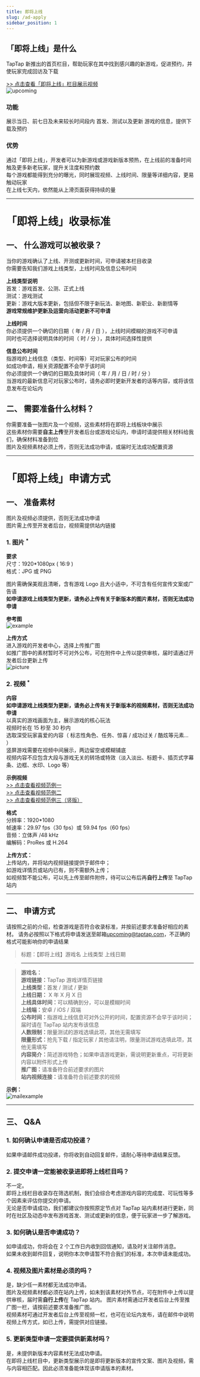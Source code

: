 ```yaml
---
title: 即将上线
slug: /ad-apply
sidebar_position: 1
---
```



## **「即将上线」是什么**

TapTap 新推出的首页栏目，帮助玩家在其中找到感兴趣的新游戏，促进预约，并使玩家完成回访及下载

[>> 点击查看「即将上线」栏目展示视频](https://www.taptap.com/video/1687763)  
![upcoming](https://img.tapimg.com/market/images/74a88c68240dd84de1b88fe92a855377.png)

### **功能**

展示当日、前七日及未来较长时间段内 首发、测试以及更新 游戏的信息，提供下载及预约

### **优势**

通过「即将上线」，开发者可以为新游戏或游戏新版本预热，在上线前的准备时间触及更多新老玩家，提升关注度和预约数  
每个游戏都能得到充分的曝光，同时展现视频、上线时间、限量等详细内容，更易触动玩家  
在上线七天内，依然能从上滑页面获得持续的量

---

# **「即将上线」收录标准**

## **一、 什么游戏可以被收录？**

当你的游戏确认了上线、开测或更新时间，可申请被本栏目收录  
你需要告知我们游戏上线类型，上线时间及信息公布时间

**<Red>上线类型说明</Red>**  
首发：游戏首发、公测、正式上线  
测试：游戏测试  
更新：游戏大版本更新，包括但不限于新玩法、新地图、新职业、新剧情等  
**游戏常规维护更新及运营向活动更新不可申请**

**<Black>上线时间</Black>**  
你必须提供一个确切的日期（ 年 / 月 / 日 ），上线时间模糊的游戏不可申请  
同时也可选择说明具体的时间（ 时 / 分 ），具体时间选择性提供

**<Black>信息公布时间</Black>**  
指游戏的上线信息（类型、时间等）可对玩家公布的时间  
如成功申请，相关资源配置不会早于该时间  
你必须提供一个确切的日期及具体时间（ 年 / 月 / 日 / 时 / 分 ）  
当游戏的最新信息可对玩家公布时，请务必即时更新开发者的话等内容，或将该信息发布在论坛内

## **二、 需要准备什么材料？**

你需要准备一张图片及一个视频，这些素材将在即将上线板块中展示  
这些素材你需要**自主上传**至开发者后台或游戏论坛内，申请时请提供相关材料给我们，确保材料准备到位  
图片及视频素材必须上传，否则无法成功申请，或届时无法成功配置资源

---

# **「即将上线」申请方式**

## **一、 准备素材**

图片及视频必须提供，否则无法成功申请  
图片需上传至开发者后台，视频需提供站内链接

### **1. 图片 <sup><Red>\*</Red></sup>**

**<Black>要求</Black>**  
尺寸：1920\*1080px ( 16:9 )  
格式：JPG 或 PNG

图片需确保美观且清晰，含有游戏 Logo 且大小适中，不可含有任何宣传文案或广告语  
**如申请游戏上线类型为更新，请务必上传有关于新版本的图片素材，否则无法成功申请**

**<Black>参考图</Black>**  
![example](https://img.tapimg.com/market/images/5601d4bf8fdac2abdb1fc79c3b7ce9bb.png)

**<Black>上传方式</Black>**  
进入游戏的开发者中心，选择上传推广图  
如推广图中的素材暂时不可对外公布，可在附件中上传以提供审核，届时请通过开发者后台更新上传  
![picture](https://img.tapimg.com/market/images/9d2f79b9f713642d25b9aeb16c91f27d.png)

### **2. 视频 <sup><Red>\*</Red></sup>**

**<Black>内容</Black>**  
**如申请游戏上线类型为更新，请务必上传有关于新版本的视频素材，否则无法成功申请**  
以真实的游戏画面为主，展示游戏的核心玩法  
视频时长在 15 秒至 30 秒内  
选取深受玩家喜爱的内容（ 标志性角色、任务、惊喜 / 成功过关 / 酷炫等元素… ）  
竖屏游戏需要在视频中间展示，两边留空或模糊铺底  
视频内容不应包含大段与游戏无关的转场或特效（淡入淡出、标题卡、插页式字幕条、边框、水印、Logo 等）

**<Black>示例视频</Black>**  
[>> 点击查看视频范例一](https://www.taptap.com/video/1686934)  
[>> 点击查看视频范例二](https://www.taptap.com/video/1686941)  
[>> 点击查看视频范例三（竖版）](https://www.taptap.com/video/1686932)

**<Black>格式</Black>**  
分辨率：1920\*1080  
帧速率：29.97 fps（30 fps）或 59.94 fps（60 fps）  
音频：立体声 /48 kHz  
编解码：ProRes 或 H.264

**<Black>上传方式：</Black>**  
上传站内，并将站内视频链接提供于邮件中；  
如游戏详情页或站内已有，则不需额外上传；  
如视频暂不能公布，可以先上传至邮件附件，待可以公布后再**自行上传**至 TapTap 站内

---

## **二、 申请方式**

请按照之前的介绍，检查游戏是否符合收录标准，并按前述要求准备好相应的素材。
请务必按照以下格式将申请发送至邮箱[upcoming@taptap.com](mailto:upcoming@taptap.com)，不正确的格式可能影响你的申请结果

> 标题：【即将上线】游戏名 上线类型 上线日期

> ---

> **游戏名：**  
> **游戏链接：**<Gray>TapTap 游戏详情页链接</Gray>  
> **上线类型：**<Gray>首发 / 测试 / 更新</Gray>  
> **上线日期：** <Gray>X 年 X 月 X 日</Gray>  
> **上线具体时间：**<Gray>可以精确到分，可以是模糊时间</Gray>  
> **上线端：**<Gray>安卓 / iOS / 双端</Gray>  
> **公布时间：**<Gray>指游戏上线信息可对外公开的时间，配置资源不会早于该时间；届时请在 TapTap 站内发布该信息</Gray>  
> **人数限制：**<Gray>限量测试的游戏选填此项，其他无需填写</Gray>  
> **限量形式：**<Gray>抢先下载 / 指定玩家 / 其他请注明，限量测试游戏选填此项，其他无需填写</Gray>  
> **内容简介：**<Gray>简述游戏特色；如果申请游戏更新，需说明更新重点，可将更新内容以附件形式上传</Gray>  
> **推广图：**<Gray>请准备符合前述要求的图片</Gray>  
> **站内视频连接：**<Gray>请准备符合前述要求的视频</Gray>

**<Black>示例：</Black>**  
![mailexample](https://img.tapimg.com/market/images/01f39e5dec46713f39b31a23696a8457.png)

---

## **三、 Q&A**

### **1. 如何确认申请是否成功投递？**

如果申请邮件成功投递，你将收到自动回复邮件，请耐心等待申请结果反馈。

### **2. 提交申请一定能被收录进即将上线栏目吗？**

不一定。  
即将上线栏目收录存在筛选机制，我们会综合考虑游戏内容的完成度、可玩性等多个因素来评估你提交的申请。  
无论是否申请成功，我们都建议你按照原定节点对 TapTap 站内素材进行更新，同时在社区及动态中发布游戏首发、测试或更新的信息，便于玩家进一步了解游戏。

### **3. 如何确认是否申请成功？**

如申请成功，你将会在 2 个工作日内收到回信通知，请及时关注邮件消息。  
如果未收到邮件回复，说明你本次申请暂不符合我们的标准，本次申请未能成功。

### **4. 视频及图片素材是必须的吗？**

是，缺少任一素材都无法成功申请。  
图片及视频素材都必须在站内上传，如未到该素材对外节点，可在附件中上传以提供审核，届时需**自行上传**在 TapTap 站内。
图片素材需通过开发者后台上传至推广图一栏，请按前述要求准备推广图。  
视频素材可通过开发者后台上传至视频一栏，也可在论坛内发布，请在邮件中说明视频上传方式，如已上传，需提供对应链接。

### **5. 更新类型申请一定要提供新素材吗？**

是，未提供新版本内容素材无法成功申请。  
在即将上线栏目中，更新类型展示的是即将更新版本的宣传文案、图片及视频，需与内容相匹配。因此必须准备能体现该申请版本的素材。
